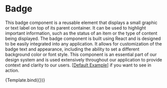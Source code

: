 

<Meta title="Components/Badge" />

# Badge

This badge component is a reusable element that displays a small graphic or text label on top of its parent container. It can be used to highlight important information, such as the status of an item or the type of content being displayed. The badge component is built using React and is designed to be easily integrated into any application. It allows for customization of the badge text and appearance, including the ability to set a different background color or font style. This component is an essential part of our design system and is used extensively throughout our application to provide context and clarity to our users. [[Default Example](/docs/components-badge-example--success)] if you want to see in action.


<Story name="Introduction" args={{}}>
  {Template.bind({})}
</Story>
